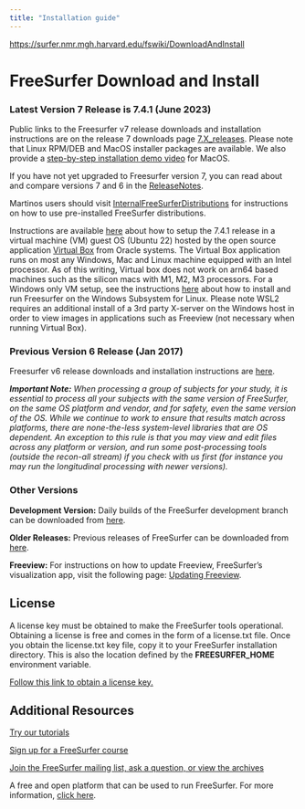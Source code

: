 ```yaml
---
title: "Installation guide"
---
```


<https://surfer.nmr.mgh.harvard.edu/fswiki/DownloadAndInstall>

# FreeSurfer Download and Install

### Latest Version 7 Release is 7.4.1 (June 2023)

Public links to the Freesurfer v7 release downloads and installation instructions are on the release 7 downloads page [7.X_releases](https://surfer.nmr.mgh.harvard.edu/fswiki/rel7downloads). Please note that Linux RPM/DEB and MacOS installer packages are available. We also provide a [step-by-step installation demo video](https://surfer.nmr.mgh.harvard.edu/fswiki/DownloadAndInstall?action=AttachFile&do=view&target=installFS_demo.mp4 "attachment:installFS_demo.mp4") for MacOS.

If you have not yet upgraded to Freesurfer version 7, you can read about and compare versions 7 and 6 in the [ReleaseNotes](https://surfer.nmr.mgh.harvard.edu/fswiki/ReleaseNotes).

Martinos users should visit [InternalFreeSurferDistributions](https://surfer.nmr.mgh.harvard.edu/fswiki/InternalFreeSurferDistributions) for instructions on how to use pre-installed FreeSurfer distributions.

Instructions are available [here](https://drive.google.com/file/d/1uNwv29fCeuMHrmTyXw94ZSuroNsPOxu-/view?usp=sharing) about how to setup the 7.4.1 release in a virtual machine (VM) guest OS (Ubuntu 22) hosted by the open source application [Virtual Box](https://www.virtualbox.org/)
from Oracle systems. The Virtual Box application runs on most any
Windows, Mac and Linux machine equipped with an Intel processor. As of
this writing, Virtual box does not work on arn64 based machines such as
the silicon macs with M1, M2, M3 processors. For a Windows only VM
setup, see the instructions [here](https://surfer.nmr.mgh.harvard.edu/fswiki/FS7_wsl_ubuntu)
about how to install and run Freesurfer on the Windows Subsystem for
Linux. Please note WSL2 requires an additional install of a 3rd party
X-server on the Windows host in order to view images in applications
such as Freeview (not necessary when running Virtual Box).\

### Previous Version 6 Release (Jan 2017)

Freesurfer v6 release downloads and installation instructions are [here](https://surfer.nmr.mgh.harvard.edu/fswiki/rel6downloads).

***Important Note:**
When processing a group of subjects for your study, it is essential to
process all your subjects with the same version of FreeSurfer, on the
same OS platform and vendor, and for safety, even the same version of
the OS. While we continue to work to ensure that results match across
platforms, there are none-the-less system-level libraries that are OS
dependent. An exception to this rule is that you may view and edit
files across any platform or version, and run some post-processing
tools (outside the recon-all stream) if you check with us first (for
instance you may run the longitudinal processing with newer versions).*

### Other Versions

**Development Version:** Daily builds of the FreeSurfer development branch can be downloaded from [here](https://surfer.nmr.mgh.harvard.edu/pub/dist/freesurfer/dev).

**Older Releases:** Previous releases of FreeSurfer can be downloaded from [here](https://surfer.nmr.mgh.harvard.edu/pub/dist/freesurfer).

**Freeview:** For instructions on how to update Freeview, FreeSurfer's visualization app, visit the following page: [Updating Freeview](https://surfer.nmr.mgh.harvard.edu/fswiki/UpdateFreeview).

## License

A license
key must be obtained to make the FreeSurfer tools operational. Obtaining
a license is free and comes in the form of a license.txt file. Once you
obtain the license.txt key file, copy it to your FreeSurfer
installation directory. This is also the location defined by the **FREESURFER_HOME** environment variable.

[Follow this link to obtain a license key.](https://surfer.nmr.mgh.harvard.edu/registration.html)

## Additional Resources

[Try our tutorials](https://surfer.nmr.mgh.harvard.edu/fswiki/Tutorials)

[Sign up for a FreeSurfer course](https://surfer.nmr.mgh.harvard.edu/fswiki/CourseDescription)

[Join the FreeSurfer mailing list, ask a question, or view the archives](https://surfer.nmr.mgh.harvard.edu/fswiki/FreeSurferSupport)

A free and open platform that can be used to run FreeSurfer. For more information, [click here](https://surfer.nmr.mgh.harvard.edu/fswiki/OpenNeuro).
